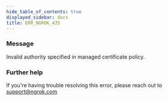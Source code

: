 ```yaml
---
hide_table_of_contents: true
displayed_sidebar: docs
title: ERR_NGROK_435
---
```


### Message

Invalid authority specified in managed certificate policy.

<ErrorDetails />

### Further help

If you're having trouble resolving this error, please reach out to [support@ngrok.com](mailto:support@ngrok.com?subject=Help%20with%20ERR_NGROK_435)
